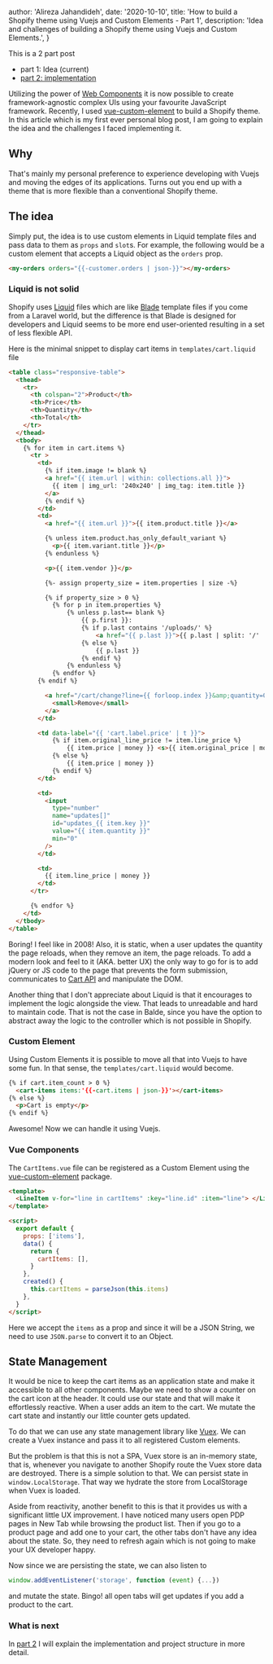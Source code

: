 
  author: 'Alireza Jahandideh',
  date: '2020-10-10',
  title:
    'How to build a Shopify theme using Vuejs and Custom Elements - Part 1',
  description:
    'Idea and challenges of building a Shopify theme using Vuejs and Custom Elements.',
}


This is a 2 part post

- part 1: Idea (current)
- [part 2: implementation](/articles/how-to-build-a-shopify-theme-using-vuejs-and-custom-elements-part-two)

Utilizing the power of [Web Components](https://developer.mozilla.org/en-US/docs/Web/Web_Components) it is now possible to create framework-agnostic complex UIs using your favourite JavaScript framework. Recently, I used [vue-custom-element](https://github.com/karol-f/vue-custom-element) to build a Shopify theme. In this article which is my first ever personal blog post, I am going to explain the idea and the challenges I faced implementing it.

## Why

That's mainly my personal preference to experience developing with Vuejs and moving the edges of its applications. Turns out you end up with a theme that is more flexible than a conventional Shopify theme.

## The idea

Simply put, the idea is to use custom elements in Liquid template files and pass data to them as `props` and `slot`s. For example, the following would be a custom element that accepts a Liquid object as the `orders` prop.

```html
<my-orders orders="{{-customer.orders | json-}}"></my-orders>
```

### Liquid is not solid

Shopify uses [Liquid](https://shopify.github.io/liquid/) files which are like [Blade](https://laravel.com/docs/8.x/blade) template files if you come from a Laravel world, but the difference is that Blade is designed for developers and Liquid seems to be more end user-oriented resulting in a set of less flexible API.

Here is the minimal snippet to display cart items in `templates/cart.liquid` file

```html
<table class="responsive-table">
  <thead>
    <tr>
      <th colspan="2">Product</th>
      <th>Price</th>
      <th>Quantity</th>
      <th>Total</th>
    </tr>
  </thead>
  <tbody>
    {% for item in cart.items %}
      <tr >
        <td>
          {% if item.image != blank %}
          <a href="{{ item.url | within: collections.all }}">
            {{ item | img_url: '240x240' | img_tag: item.title }}
          </a>
          {% endif %}
        </td>
        <td>
          <a href="{{ item.url }}">{{ item.product.title }}</a>

          {% unless item.product.has_only_default_variant %}
            <p>{{ item.variant.title }}</p>
          {% endunless %}

          <p>{{ item.vendor }}</p>

          {%- assign property_size = item.properties | size -%}

          {% if property_size > 0 %}
            {% for p in item.properties %}
                {% unless p.last== blank %}
                    {{ p.first }}:
                    {% if p.last contains '/uploads/' %}
                        <a href="{{ p.last }}">{{ p.last | split: '/' | last }}</a>
                    {% else %}
                        {{ p.last }}
                    {% endif %}
                {% endunless %}
            {% endfor %}
        {% endif %}

          <a href="/cart/change?line={{ forloop.index }}&amp;quantity=0">
            <small>Remove</small>
          </a>
        </td>

        <td data-label="{{ 'cart.label.price' | t }}">
            {% if item.original_line_price != item.line_price %}
                {{ item.price | money }} <s>{{ item.original_price | money }}</s>
            {% else %}
                {{ item.price | money }}
            {% endif %}
        </td>

        <td>
          <input
            type="number"
            name="updates[]"
            id="updates_{{ item.key }}"
            value="{{ item.quantity }}"
            min="0"
          />
        </td>

        <td>
          {{ item.line_price | money }}
        </td>
      </tr>

      {% endfor %}
    </td>
  </tbody>
</table>
```

Boring! I feel like in 2008! Also, it is static, when a user updates the quantity the page reloads, when they remove an item, the page reloads. To add a modern look and feel to it (AKA. better UX) the only way to go for is to add jQuery or JS code to the page that prevents the form submission, communicates to [Cart API](https://shopify.dev/docs/themes/ajax-api/reference/cart) and manipulate the DOM.

Another thing that I don't appreciate about Liquid is that it encourages to implement the logic alongside the view. That leads to unreadable and hard to maintain code. That is not the case in Balde, since you have the option to abstract away the logic to the controller which is not possible in Shopify.

### Custom Element

Using Custom Elements it is possible to move all that into Vuejs to have some fun. In that sense, the `templates/cart.liquid` would become.

```html
{% if cart.item_count > 0 %}
  <cart-items items:'{{-cart.items | json-}}'></cart-items>
{% else %}
  <p>Cart is empty</p>
{% endif %}
```

Awesome! Now we can handle it using Vuejs.

### Vue Components

The `CartItems.vue` file can be registered as a Custom Element using the [vue-custom-element](https://github.com/karol-f/vue-custom-element) package.

```html
<template>
  <LineItem v-for="line in cartItems" :key="line.id" :item="line"> </LineItem>
</template>

<script>
  export default {
    props: ['items'],
    data() {
      return {
        cartItems: [],
      }
    },
    created() {
      this.cartItems = parseJson(this.items)
    },
  }
</script>
```

Here we accept the `items` as a prop and since it will be a JSON String, we need to use `JSON.parse` to convert it to an Object.

## State Management

It would be nice to keep the cart items as an application state and make it accessible to all other components. Maybe we need to show a counter on the cart icon at the header. It could use our state and that will make it effortlessly reactive. When a user adds an item to the cart. We mutate the cart state and instantly our little counter gets updated.

To do that we can use any state management library like [Vuex](https://vuex.vuejs.org/). We can create a Vuex instance and pass it to all registered Custom elements.

But the problem is that this is not a SPA, Vuex store is an in-memory state, that is, whenever you navigate to another Shopify route the Vuex store data are destroyed. There is a simple solution to that. We can persist state in `window.LocalStorage`. That way we hydrate the store from LocalStorage when Vuex is loaded.

Aside from reactivity, another benefit to this is that it provides us with a significant little UX improvement. I have noticed many users open PDP pages in New Tab while browsing the product list. Then if you go to a product page and add one to your cart, the other tabs don't have any idea about the state. So, they need to refresh again which is not going to make your UX developer happy.

Now since we are persisting the state, we can also listen to

```javascript
window.addEventListener('storage', function (event) {...})
```

and mutate the state. Bingo! all open tabs will get updates if you add a product to the cart.

### What is next

In [part 2](/articles/how-to-build-a-shopify-theme-using-vuejs-and-custom-elements-part-two) I will explain the implementation and project structure in more detail.
